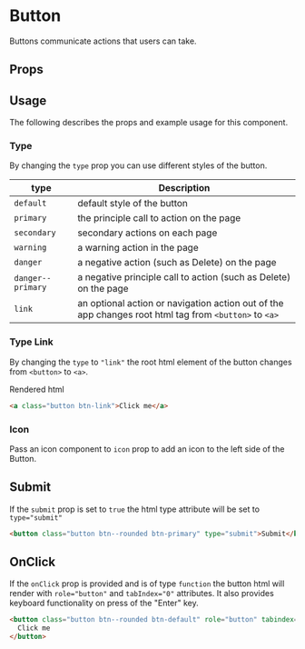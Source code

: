 

# Button

Buttons communicate actions that users can take.

<Canvas>
  <Story id="ui-components-ui-button-button-stories-js--default-story" />
</Canvas>

## Props

<ArgsTable of={Button} />

## Usage

The following describes the props and example usage for this component.

### Type

By changing the `type` prop you can use different styles of the button.

| type              | Description                                                                                           |
| ----------------- | ----------------------------------------------------------------------------------------------------- |
| `default`         | default style of the button                                                                           |
| `primary`         | the principle call to action on the page                                                              |
| `secondary`       | secondary actions on each page                                                                        |
| `warning`         | a warning action in the page                                                                          |
| `danger`          | a negative action (such as Delete) on the page                                                        |
| `danger--primary` | a negative principle call to action (such as Delete) on the page                                      |
| `link`            | an optional action or navigation action out of the app changes root html tag from `<button>` to `<a>` |

<Canvas>
  <Story id="ui-components-ui-button-button-stories-js--type" />
</Canvas>

### Type Link

By changing the `type` to `"link"` the root html element of the button changes from `<button>` to `<a>`.

Rendered html

```html
<a class="button btn-link">Click me</a>
```

<Canvas>
  <Story id="ui-components-ui-button-button-stories-js--type-link" />
</Canvas>

### Icon

Pass an icon component to `icon` prop to add an icon to the left side of the Button.

<Canvas>
  <Story id="ui-components-ui-button-button-stories-js--icon" />
</Canvas>

## Submit

If the `submit` prop is set to `true` the html type attribute will be set to `type="submit"`

```html
<button class="button btn--rounded btn-primary" type="submit">Submit</button>
```

<Canvas>
  <Story id="ui-components-ui-button-button-stories-js--submit" />
</Canvas>

## OnClick

If the `onClick` prop is provided and is of type `function` the button html will render with `role="button"` and `tabIndex="0"` attributes. It also provides keyboard functionality on press of the "Enter" key.

```html
<button class="button btn--rounded btn-default" role="button" tabindex="0">
  Click me
</button>
```
